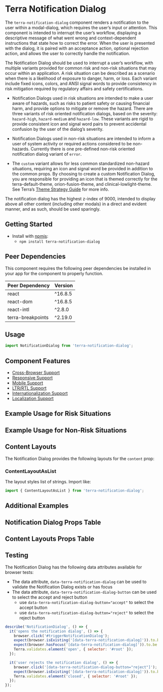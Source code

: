 



<Badge />

# Terra Notification Dialog

The `terra-notification-dialog` component renders a notification to the user within a modal-dialog, which requires the user’s input or attention. This component is intended to interrupt the user’s workflow, displaying a descriptive message of what went wrong and context-dependent instructions that state how to correct the error. When the user is presented with the dialog, it is paired with an acceptance action, optional rejection action, and allows the user to correctly handle the notification.

The Notification Dialog should be used to interrupt a user’s workflow, with multiple variants provided for common risk and non-risk situations that may occur within an application. A risk situation can be described as a scenario when there is a likelihood of exposure to danger, harm, or loss. Each variant include fixed icons, colors, and ANSI signal words to provide consistency in risk mitigation required by regulatory affairs and safety certifications.

- Notification Dialogs used in risk situations are intended to make a user aware of hazards, such as risks to patient safety or causing financial harm, and provide options to mitigate or remove the hazard. There are three variants of risk oriented notification dialogs, based on the severity: `hazard-high`, `hazard-medium` and `hazard-low`. These variants are rigid to provide consistent icon and signal word pairs to prevent accidental confusion by the user of the dialog’s severity.

- Notification Dialogs used in non-risk situations are intended to inform a user of system activity or required actions considered to be non-hazards. Currently there is one pre-defined non-risk oriented notification dialog variant of `error`.

- The `custom` variant allows for less common standardized non-hazard situations, requiring an icon and signal word be provided in addition to the common props. By choosing to create a custom Notification Dialog, you are responsible for providing an icon that is themed correctly for the terra-default-theme, orion-fusion-theme, and clinical-lowlight-theme. See Terra’s [Theme Strategy Guide](/guides/terra-application/theme-strategy) for more info.

The notification dialog has the highest z-index of 9000, intended to display above all other content (including other modals) in a direct and evident manner, and as such, should be used sparingly.

## Getting Started

- Install with [npmjs](https://www.npmjs.com):
  - `npm install terra-notification-dialog`

<!-- AUTO-GENERATED-CONTENT:START Peer Dependencies -->
## Peer Dependencies

This component requires the following peer dependencies be installed in your app for the component to properly function.

| Peer Dependency | Version |
|-|-|
| react | ^16.8.5 |
| react-dom | ^16.8.5 |
| react-intl | ^2.8.0 |
| terra-breakpoints | ^2.19.0 |

<!-- AUTO-GENERATED-CONTENT:END -->

## Usage

``` jsx
import NotificationDialog from 'terra-notification-dialog';
```

## Component Features

 * [Cross-Browser Support](https://engineering.cerner.com/terra-ui/contributing/terra-ui/component-standards#cross-browser-support)
 * [Responsive Support](https://engineering.cerner.com/terra-ui/contributing/terra-ui/component-standards#responsive-support)
 * [Mobile Support](https://engineering.cerner.com/terra-ui/contributing/terra-ui/component-standards#mobile-support)
 * [LTR/RTL Support](https://engineering.cerner.com/terra-ui/contributing/terra-ui/component-standards#ltr--rtl-support)
 * [Internationalization Support](https://engineering.cerner.com/terra-ui/contributing/terra-ui/component-standards#internationalization-i18n-support)
 * [Localization Support](https://engineering.cerner.com/terra-ui/contributing/terra-ui/component-standards#internationalization-i18n-support)

## Example Usage for Risk Situations

<HazardHighVariant
  title="Hazard-High Variant Notification Dialog"
/>
<HazardMediumVariant
  title="Hazard-Medium Variant Notification Dialog"
/>
<HazardLowVariant
  title="Hazard-Low Variant Notification Dialog"
/>

## Example Usage for Non-Risk Situations

<ErrorVariant
  title="Error Variant Notification Dialog"
/>

<CustomVariant
  title="Custom Variant Notification Dialog"
  description="By choosing to create a custom Notification Dialog, the consumer is responsible for providing a signal word, plus an icon that is themed correctly for all themes. See Terra's Theme Strategy Guide for more information."
/>

## Content Layouts

The Notification Dialog provides the following layouts for the `content` prop:

### ContentLayoutAsList

The layout styles list of strings. Import like:
``` jsx
import { ContentLayoutAsList } from 'terra-notification-dialog';
```

<ContentNotificationDialog
  title="Notification Dialog with Detailed Message using ContentLayoutAsList"
  description="This example demonstrates the use for the startMessage, content, and endMessage prop combination. This example also leverages the ContentLayoutAsList component to correctly style the list provided to the content prop."
/>

## Additional Examples

<NotificationDialogInModalManager
  title="Notification Dialog in a Modal"
  description="Notification Dialog has the highest z-index of 9000. Trigger the Notification Dialog in the modal to see it displays above the modal content."
/>

<NotificationDialogWithLongText
  description="Long titles and long messages should be avoided when possible. This example shows that the Notification Dialog can handle long messages with scrolling."
/>

## Notification Dialog Props Table 

<NotificationDialogPropsTable />

## Content Layouts Props Table

<ContentLayoutAsListPropsTable />

## Testing

The Notification Dialog has the following data attributes available for browser tests:

- The data attribute, `data-terra-notification-dialog` can be used to validate the Notification Dialog exists or has focus
- The data attribute, `data-terra-notification-dialog-button` can be used to select the accept and reject button
  - use `data-terra-notification-dialog-button="accept"` to select the accept button
  - use `data-terra-notification-dialog-button="reject"` to select the reject button

```js
describe('NotificationDialog', () => {
  it('opens the notification dialog', () => {
    browser.click('#triggerNotificationDialog');
    expect(browser.isExisting('[data-terra-notification-dialog]')).to.be.true;
    expect(browser.hasFocus('[data-terra-notification-dialog]')).to.be.true;
    Terra.validates.element('open', { selector: '#root' });
  });

  it('user rejects the notification dialog', () => {
    browser.click('[data-terra-notification-dialog-button="reject"]');
    expect(browser.isExisting('[data-terra-notification-dialog]')).to.be.false;
    Terra.validates.element('closed', { selector: '#root' });
  });
});
```
